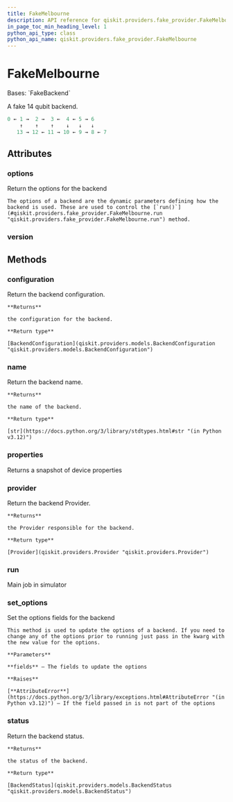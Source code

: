 ```yaml
---
title: FakeMelbourne
description: API reference for qiskit.providers.fake_provider.FakeMelbourne
in_page_toc_min_heading_level: 1
python_api_type: class
python_api_name: qiskit.providers.fake_provider.FakeMelbourne
---
```


# FakeMelbourne

<Class id="qiskit.providers.fake_provider.FakeMelbourne" isDedicatedPage={true} github="https://github.com/qiskit/qiskit/tree/stable/0.25/qiskit/providers/fake_provider/backends/melbourne/fake_melbourne.py" signature="qiskit.providers.fake_provider.FakeMelbourne">
  Bases: `FakeBackend`

  A fake 14 qubit backend.

  ```python
  0 ← 1 →  2 →  3 ←  4 ← 5 → 6
      ↑    ↑    ↑    ↓   ↓   ↓
     13 → 12 ← 11 → 10 ← 9 → 8 ← 7
  ```

  ## Attributes

  ### options

  <Attribute id="qiskit.providers.fake_provider.FakeMelbourne.options" name="options">
    Return the options for the backend

    The options of a backend are the dynamic parameters defining how the backend is used. These are used to control the [`run()`](#qiskit.providers.fake_provider.FakeMelbourne.run "qiskit.providers.fake_provider.FakeMelbourne.run") method.
  </Attribute>

  ### version

  <Attribute id="qiskit.providers.fake_provider.FakeMelbourne.version" name="version" attributeValue="1" />

  ## Methods

  ### configuration

  <Function id="qiskit.providers.fake_provider.FakeMelbourne.configuration" name="configuration" signature="configuration()">
    Return the backend configuration.

    **Returns**

    the configuration for the backend.

    **Return type**

    [BackendConfiguration](qiskit.providers.models.BackendConfiguration "qiskit.providers.models.BackendConfiguration")
  </Function>

  ### name

  <Function id="qiskit.providers.fake_provider.FakeMelbourne.name" name="name" signature="name()">
    Return the backend name.

    **Returns**

    the name of the backend.

    **Return type**

    [str](https://docs.python.org/3/library/stdtypes.html#str "(in Python v3.12)")
  </Function>

  ### properties

  <Function id="qiskit.providers.fake_provider.FakeMelbourne.properties" name="properties" signature="properties()">
    Returns a snapshot of device properties
  </Function>

  ### provider

  <Function id="qiskit.providers.fake_provider.FakeMelbourne.provider" name="provider" signature="provider()">
    Return the backend Provider.

    **Returns**

    the Provider responsible for the backend.

    **Return type**

    [Provider](qiskit.providers.Provider "qiskit.providers.Provider")
  </Function>

  ### run

  <Function id="qiskit.providers.fake_provider.FakeMelbourne.run" name="run" signature="run(run_input, **kwargs)">
    Main job in simulator
  </Function>

  ### set\_options

  <Function id="qiskit.providers.fake_provider.FakeMelbourne.set_options" name="set_options" signature="set_options(**fields)">
    Set the options fields for the backend

    This method is used to update the options of a backend. If you need to change any of the options prior to running just pass in the kwarg with the new value for the options.

    **Parameters**

    **fields** – The fields to update the options

    **Raises**

    [**AttributeError**](https://docs.python.org/3/library/exceptions.html#AttributeError "(in Python v3.12)") – If the field passed in is not part of the options
  </Function>

  ### status

  <Function id="qiskit.providers.fake_provider.FakeMelbourne.status" name="status" signature="status()">
    Return the backend status.

    **Returns**

    the status of the backend.

    **Return type**

    [BackendStatus](qiskit.providers.models.BackendStatus "qiskit.providers.models.BackendStatus")
  </Function>
</Class>

